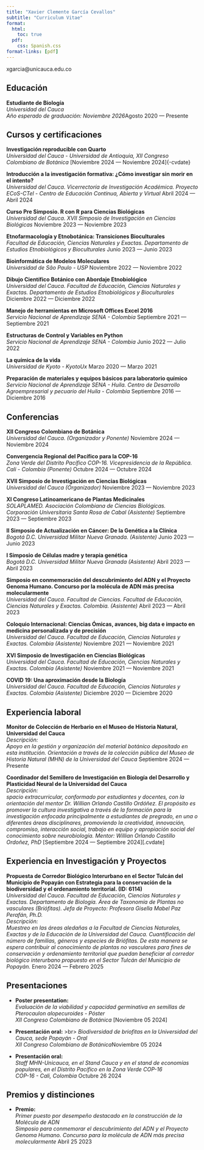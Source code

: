 ```yaml
---
title: "Xavier Clemente García Cevallos"
subtitle: "Curriculum Vitae"
format:
  html:
    toc: true
  pdf:
    css: Spanish.css
format-links: [pdf]
---
```


::: {.print-only .contact-block}
xgarcia\@unicauca.edu.co
:::

## Educación

**Estudiante de Biología** <br> *Universidad del Cauca* <br> *Año esperado de graduación: Noviembre 2026*[Agosto 2020 --- Presente]{.cvdate}

## Cursos y certificaciones

**Investigación reproducible con Quarto** <br> *Universidad del Cauca - Universidad de Antioquia, XII Congreso Colombiano de Botánica* \[Noviembre 2024 --- Noviembre 2024\]{-cvdate}

**Introducción a la investigación formativa: ¿Cómo investigar sin morir en el intento?**<br> *Universidad del Cauca. Vicerrectoría de Investigación Académica. Proyecto ECoS-CTel - Centro de Educación Continua, Abierta y Virtual* [Abril 2024 --- Abril 2024]{.cvdate}

**Curso Pre Simposio. R con R para Ciencias Biológicas** <br> *Universidad del Cauca. XVII Simposio de Investigación en Ciencias Biológicas* [Noviembre 2023 --- Noviembre 2023]{.cvdate}

**Etnofarmacología y Etnobotánica: Transiciones Bioculturales** <br> *Facultad de Educación, Ciencias Naturales y Exactas. Departamento de Estudios Etnobiológicos y Bioculturales* [Junio 2023 --- Junio 2023]{.cvdate}

**Bioinformática de Modelos Moleculares** <br> *Universidad de São Paulo - USP* [Noviembre 2022 --- Noviembre 2022]{.cvdate}

**Dibujo Científico Botánico con Abordaje Etnobiológico** <br> *Universidad del Cauca. Facultad de Educación, Ciencias Naturales y Exactas. Departamento de Estudios Etnobiológicos y Bioculturales* [Diciembre 2022 --- Diciembre 2022]{.cvdate}

**Manejo de herramientas en Microsoft Offices Excel 2016** <br> *Servicio Nacional de Aprendizaje SENA - Colombia* [Septiembre 2021 --- Septiembre 2021]{.cvdate}

**Estructuras de Control y Variables en Python** <br> *Servicio Nacional de Aprendizaje SENA - Colombia* [Junio 2022 --- Julio 2022]{.cvdate}

**La química de la vida** <br> *Universidad de Kyoto - KyotoUx* [Marzo 2020 --- Marzo 2021]{.cvdate}

**Preparación de materiales y equipos básicos para laboratorio químico** <br> *Servicio Nacional de Aprendizaje SENA - Huila. Centro de Desarrollo Agroempresarial y pecuario del Huila - Colombia* [Septiembre 2016 --- Diciembre 2016]{.cvdate}

## Conferencias

**XII Congreso Colombiano de Botánica** <br> *Universidad del Cauca. (Organizador y Ponente)* [Noviembre 2024 --- Noviembre 2024]{.cvdate}

**Convergencia Regional del Pacífico para la COP-16** <br> *Zona Verde del Distrito Pacífico COP-16. Vicepresidencia de la República. Cali - Colombia (Ponente)* [Octubre 2024 --- Octubre 2024]{.cvdate}

**XVII Simposio de Investigación en Ciencias Biológicas** <br> *Universidad del Cauca (Organizador)* [Noviembre 2023 --- Noviembre 2023]{.cvdate}

**XI Congreso Latinoamericano de Plantas Medicinales** <br> *SOLAPLAMED. Asociación Colombiana de Ciencias Biológicas. Corporación Universitaria Santa Rosa de Cabal (Asistente)* [Septiembre 2023 --- Septiembre 2023]{.cvdate}

**II Simposio de Actualización en Cáncer: De la Genética a la Clínica** <br> *Bogotá D.C. Universidad Militar Nueva Granada. (Asistente)* [Junio 2023 --- Junio 2023]{.cvdate}

**I Simposio de Células madre y terapia genética** <br> *Bogotá D.C. Universidad Militar Nueva Granada (Asistente)* [Abril 2023 --- Abril 2023]{.cvdate}

**Simposio en conmemoración del descubrimiento del ADN y el Proyecto Genoma Humano. Concurso por la molécula de ADN más precisa molecularmente** <br> *Universidad del Cauca. Facultad de Ciencias. Facultad de Educación, Ciencias Naturales y Exactas. Colombia. (Asistente)* [Abril 2023 --- Abril 2023]{.cvdate}

**Coloquio Internacional: Ciencias Ómicas, avances, big data e impacto en medicina personalizada y de precisión** <br> *Universidad del Cauca. Facultad de Educación, Ciencias Naturales y Exactas. Colombia (Asistente)* [Noviembre 2021 --- Noviembre 2021]{.cvdate}

**XVI Simposio de Investigación en Ciencias Biológicas** <br> *Universidad del Cauca. Facultad de Educación, Ciencias Naturales y Exactas. Colombia (Asistente)* [Noviembre 2021 --- Noviembre 2021]{.cvdate}

**COVID 19: Una aproximación desde la Biología** <br> *Universidad del Cauca. Facultad de Educación, Ciencias Naturales y Exactas. Colombia (Asistente)* [Diciembre 2020 --- Diciembre 2020]{.cvdate}

## Experiencia laboral

**Monitor de Colección de Herbario en el Museo de Historia Natural, Universidad del Cauca** <br> *Descripción:* <br> *Apoyo en la gestión y organización del material botánico depositado en esta institución. Orientación a través de la colección pública del Museo de Historia Natural (MHN) de la Universidad del Cauca* [Septiembre 2024 --- Presente]{.cvdate}

**Coordinador del Semillero de Investigación en Biología del Desarrollo y Plasticidad Neural de la Universidad del Cauca** <br> *Descripción:* <br> *spacio extracurricular, conformado por estudiantes y docentes, con la orientación del mentor Dr. Willian Orlando Castillo Ordóñez. El propósito es promover la cultura investigativa a través de la formación para la investigación enfocada principalmente a estudiantes de pregrado, en una o diferentes áreas disciplinares, promoviendo la creatividad, innovación, compromiso, interacción social, trabajo en equipo y apropiación social del conocimiento sobre neurobiología. Mentor: Willian Orlando Castillo Ordoñez, PhD* \[Septiembre 2024 --- Septiembre 2024\]\[.cvdate\]

## Experiencia en Investigación y Proyectos

**Propuesta de Corredor Biológico Interurbano en el Sector Tulcán del Municipio de Popayán con Estrategia para la conservación de la biodiversidad y el ordenamiento territorial. (ID: 6114)** <br> *Universidad del Cauca. Facultad de Educación, Ciencias Naturales y Exactas. Departamento de Biología. Área de Taxonomía de Plantas no vasculares (Briófitas). Jefa de Proyecto: Profesora Gisella Mabel Paz Perafán, Ph.D.* <br> *Descripción:* <br> *Muestreo en las áreas aledañas a la Facultad de Ciencias Naturales, Exactas y de la Educación de la Universidad del Cauca. Cuantificación del número de familias, géneros y especies de Briófitas. De esta manera se espera contribuir al conocimiento de plantas no vasculares para fines de conservación y ordenamiento territorial que puedan beneficiar al corredor biológico interurbano propuesto en el Sector Tulcán del Municipio de Popayán.* [Enero 2024 --- Febrero 2025]{.cvdate}

## Presentaciones

-   **Poster presentation:** <br> *Evaluación de la viabilidad y capacidad germinativa en semillas de Pterocaulon alopecuroides - Póster* <br> *XII Congreso Colombiano de Botánica* [Noviembre 05 2024]

-   **Presentación oral:** >br> *Biodiversidad de briofitas en la Universidad del Cauca, sede Popayán - Oral* <br> *XII Congreso Colombiano de Botánica*[Noviembre 05 2024]{.cvdate}

-   **Presentación oral:**<br> *Staff MHN-Unicauca, en el Stand Cauca y en el stand de economías populares, en el Distrito Pacífico en la Zona Verde COP-16* <br> *COP-16 - Cali, Colombia* [Octubre 26 2024]{.cvdate}

## Premios y distinciones

-   **Premio:** <br> *Primer puesto por desempeño destacado en la construcción de la Molécula de ADN* <br> *Simposio para conmemorar el descubrimiento del ADN y el Proyecto Genoma Humano. Concurso para la molécula de ADN más precisa molecularmente* [Abril 25 2023]{.cvdate}
